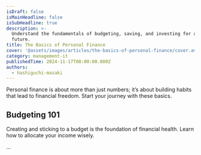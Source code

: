 ```yaml
---
isDraft: false
isMainHeadline: false
isSubHeadline: true
description: >-
  Understand the fundamentals of budgeting, saving, and investing for a secure
  future.
title: The Basics of Personal Finance
cover: '@assets/images/articles/the-basics-of-personal-finance/cover.avif'
category: management-it
publishedTime: 2024-11-17T00:00:00.000Z
authors:
  - hashiguchi-masaki
---
```

Personal finance is about more than just numbers; it’s about building habits that lead to financial freedom. Start your journey with these basics.

## Budgeting 101

Creating and sticking to a budget is the foundation of financial health. Learn how to allocate your income wisely.

...
